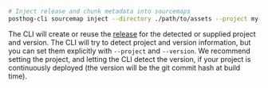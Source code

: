 ```bash
# Inject release and chunk metadata into sourcemaps
posthog-cli sourcemap inject --directory ./path/to/assets --project my-app --version 1.2.3
```

The CLI will create or reuse the [release](/docs/error-tracking/releases) for the detected or supplied project and version. The CLI will try to detect project and version information, but you can set them explicitly with `--project` and `--version`. We recommend setting the project, and letting the CLI detect the version, if your project is continuously deployed (the version will be the git commit hash at build time).

